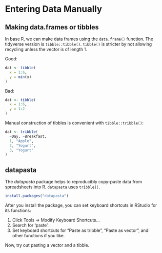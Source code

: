 # Entering Data Manually

## Making data.frames or tibbles

In base R, we can make data frames using the `data.frame()` function. 
The tidyverse version is `tibble::tibble()`. 
`tibble()` is stricter by not allowing recycling unless the vector is of length 1.

Good:

```r
dat <- tibble(
  x = 1:6,
  y = min(x)
)
```

Bad:

```r
dat <- tibble(
  x = 1:6,
  y = 1:2
)
```


Manual construction of tibbles is convenient with `tibble::tribble()`:

```r
dat <- tribble(
  ~Day, ~Breakfast,
  1, "Apple",
  2, "Yogurt",
  3, "Yogurt"
)
```

## datapasta

The *datapasta* package helps to reproducibly copy-paste data from spreadsheets into R. 
`datapasta` uses `tribble()`.

```r
install.packages("datapasta")
```

After you install the package, you can set keyboard shortcuts in RStudio for its functions:

  1. Click Tools → Modify Keyboard Shortcuts…
  2. Search for 'paste'.
  3. Set keyboard shortcuts for "Paste as tribble", "Paste as vector", and other functions if you like.

Now, try out pasting a vector and a tibble.
